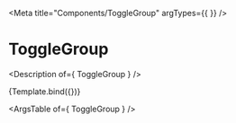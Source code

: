 

<Meta
  title="Components/ToggleGroup"
  argTypes={{
  }}
/>

# ToggleGroup

<Description of={ ToggleGroup } />


<Canvas>
  <Story
    name="ToggleGroup"
    args={{
    }}
  >
    {Template.bind({})}
  </Story>
</Canvas>

<ArgsTable of={ ToggleGroup } />
